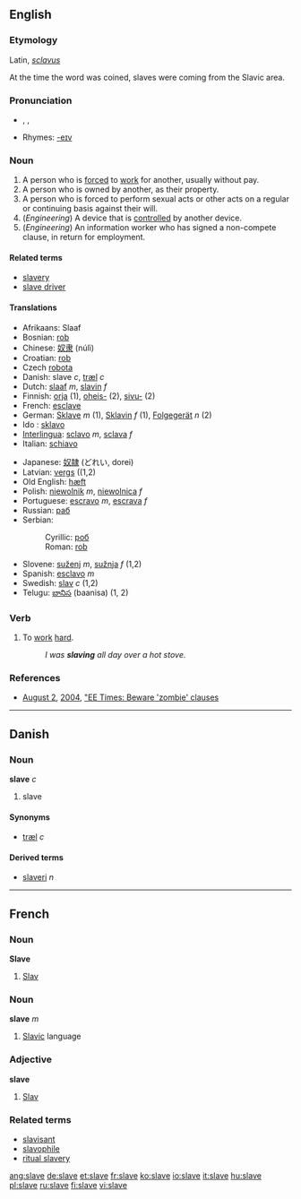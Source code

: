 ==English==

===Etymology===
Latin, ''[[sclavus]]''

At the time the word was coined, slaves were coming from the Slavic area.

===Pronunciation===
*{{AHD|slāv}}, {{IPA|/sleɪv/}}, {{SAMPA|/sleIv/}}
*Rhymes: [[Rhymes:English:-eɪv|-eɪv]]

===Noun===
{{en-noun}}

# A person who is [[forc]]ed to [[work]] for another, usually without pay.
# A person who is owned by another, as their property.
# A person who is forced to perform sexual acts or other acts on a regular or continuing basis against their will.
# (''Engineering'') A device that is [[control]]led by another device.
# (''Engineering'') An information worker who has signed a non-compete clause, in return for employment.

====Related terms====
*[[slavery]]
*[[slave driver]]

====Translations====
{{top}}
*Afrikaans: Slaaf
*Bosnian: [[rob#Bosnian|rob]] {{m}}
*Chinese: [[奴隶]] (núlì)
*Croatian: [[rob#Croatian|rob]] {{m}}
*Czech [[robota]]
*Danish: slave ''c'', [[træl]] ''c''
*Dutch: [[slaaf]] ''m'', [[slavin]] ''f''
*Finnish: [[orja]] (1), [[oheis-]] (2), [[sivu-]] (2)
*French: [[esclave]]
*German: [[Sklave]] ''m'' (1), [[Sklavin]] ''f'' (1), [[Folgegerät]] ''n'' (2)
*Ido : [[sklavo]]
*[[Interlingua]]: [[sclavo]] ''m'', [[sclava]] ''f''
*Italian: [[schiavo]]
{{mid}}
*Japanese: [[奴隷]] (どれい, dorei)
*Latvian: [[vergs]] {{m}} ((1,2)
*Old English: [[hæft]]
*Polish: [[niewolnik]] ''m'', [[niewolnica]] ''f''
*Portuguese: [[escravo]] ''m'', [[escrava]] ''f''
*Russian: [[раб]]
*Serbian:
*:Cyrillic: [[роб#Serbian|роб]] {{m}}
*:Roman: [[rob#Serbian|rob]] {{m}}
*Slovene: [[suženj]] ''m'', [[sužnja]] ''f'' (1,2)
*Spanish: [[esclavo]] ''m''
*Swedish: [[slav]] ''c'' (1,2)
*Telugu: [[బానిస]] (baanisa) (1, 2)
{{bottom}}

===Verb===
{{en-verb|slav|ing}}
#{{intransitive}} To [[work]] [[hard]].
#:''I was '''slaving''' all day over a hot stove.''

===References===
* [[August 2]], [[2004]], [http://www.eet.com/issue/fp/showArticle.jhtml?articleId=26100928 "EE Times: Beware 'zombie' clauses]

----

==Danish==

===Noun===
'''slave''' ''c''

# slave

====Synonyms====
*[[træl]] ''c''

====Derived terms====
*[[slaveri]] ''n''

----

==French==

===Noun===
'''Slave'''

# [[Slav]]

===Noun===
'''slave''' ''m''

# [[Slavic]] language

===Adjective===
'''slave'''

# [[Slav]]

===Related terms===
*[[slavisant]]
*[[slavophile]]
*[[ritual slavery]]

[[ang:slave]]
[[de:slave]]
[[et:slave]]
[[fr:slave]]
[[ko:slave]]
[[io:slave]]
[[it:slave]]
[[hu:slave]]
[[pl:slave]]
[[ru:slave]]
[[fi:slave]]
[[vi:slave]]